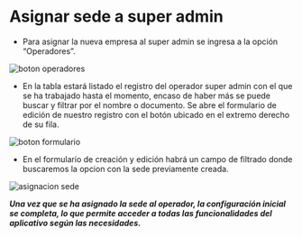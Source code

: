 # Asignar sede a super admin

- Para asignar la nueva empresa al super admin se ingresa a la opción “Operadores”.

![boton operadores](/botonOperadores.webp)

- En la tabla estará listado el registro del operador super admin con el que se ha trabajado hasta el momento, encaso de haber más se puede buscar y filtrar por el nombre o documento. Se abre el formulario de edición de nuestro registro con el botón ubicado en el extremo derecho de su fila.

![boton formulario](/botonFormulario.webp)

- En el formulario de creación y edición habrá un campo de filtrado donde buscaremos la opcion con la sede previamente creada.

![asignacion sede ](/sedePreviamenteCreada.webp)

***Una vez que se ha asignado la sede al operador, la configuración inicial se completa, lo que permite acceder a todas las funcionalidades del aplicativo según las necesidades.***